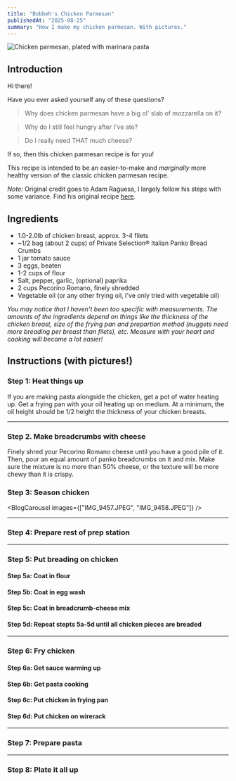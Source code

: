 ```yaml
---
title: "Bobbeh's Chicken Parmesan"
publishedAt: "2025-08-25"
summary: "How I make my chicken parmesan. With pictures."
---
```


![Chicken parmesan, plated with marinara pasta](https://pub-22e36f870e1647a6a48e07c2fa9d9ae8.r2.dev/finished.JPEG)

<Table
    headers={["Prep time", "Cook time", "Total time", "Servings", "Difficulty"]}
    rows={[["25m", "15m", "40m", "4", "Medium"]]}
/>

## Introduction

Hi there!

Have you ever asked yourself any of these questions?

> Why does chicken parmesan have a big ol' slab of mozzarella on it?

> Why do I still feel hungry after I've ate?

> Do I really need THAT much cheese?

If so, then this chicken parmesan recipe is for you!

This recipe is intended to be an easier-to-make and _marginally_ more healthy version of the classic chicken parmesan recipe.

_Note:_ Original credit goes to Adam Raguesa, I largely follow his steps with some variance.
Find his original recipe [here](https://www.youtube.com/watch?v=p-LY9b1u_io).

<BlogImage
    src="IMG_9482.JPEG"
    alt="The chicken wanter"
    caption="Poppy helping out"
    variant="center"
    size="default"
/>

## Ingredients

-   1.0-2.0lb of chicken breast, approx. 3-4 filets
-   ~1/2 bag (about 2 cups) of Private Selection® Italian Panko Bread Crumbs
-   1 jar tomato sauce
-   3 eggs, beaten
-   1-2 cups of flour
-   Salt, pepper, garlic, (optional) paprika
-   2 cups Pecorino Romano, finely shredded
-   Vegetable oil (or any other frying oil, I've only tried with vegetable oil)

_You may notice that I haven't been too specific with measurements. The amounts of the ingredients depend on things like the thickness of the chicken breast, size of the frying pan and prepartion method (nuggets need more breading per breast than filets), etc. Measure with your heart and cooking will become a lot easier!_

## Instructions (with pictures!)

### Step 1: Heat things up

<BlogImage
    src="IMG_9461.JPEG"
    alt="A pot of water and frying pan of oil coming up to temperature"
    variant="center"
    size="default"
/>

If you are making pasta alongside the chicken, get a pot of water heating up.
Get a frying pan with your oil heating up on medium. At a minimum, the oil height should be 1/2 height the thickness of your chicken breasts.

---

### Step 2. Make breadcrumbs with cheese

<BlogImage
    src="IMG_9455.JPEG"
    alt="A mixture of shredded cheese and panko breadcrumbs"
    variant="center"
    size="default"
/>

Finely shred your Pecorino Romano cheese until you have a good pile of it.
Then, pour an equal amount of panko breadcrumbs on it and mix.
Make sure the mixture is no more than 50% cheese, or the texture will be more chewy than it is crispy.

### Step 3: Season chicken

<BlogCarousel images={["IMG_9457.JPEG", "IMG_9458.JPEG"]} />

---

### Step 4: Prepare rest of prep station

---

### Step 5: Put breading on chicken

#### Step 5a: Coat in flour

#### Step 5b: Coat in egg wash

#### Step 5c: Coat in breadcrumb-cheese mix

#### Step 5d: Repeat stepts 5a-5d until all chicken pieces are breaded

---

### Step 6: Fry chicken

#### Step 6a: Get sauce warming up

#### Step 6b: Get pasta cooking

#### Step 6c: Put chicken in frying pan

#### Step 6d: Put chicken on wirerack

---

### Step 7: Prepare pasta

---

### Step 8: Plate it all up
